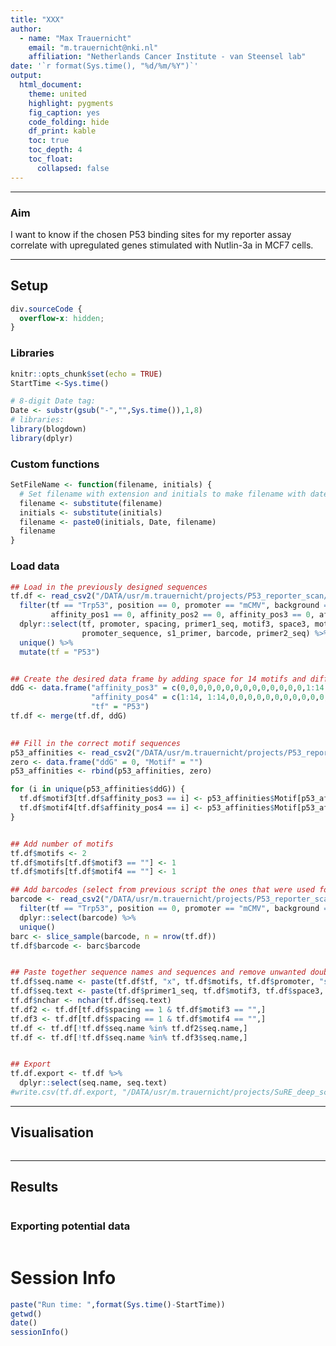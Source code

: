 ```yaml
---
title: "XXX"
author: 
  - name: "Max Trauernicht"
    email: "m.trauernicht@nki.nl"
    affiliation: "Netherlands Cancer Institute - van Steensel lab"
date: '`r format(Sys.time(), "%d/%m/%Y")`'
output: 
  html_document:
    theme: united
    highlight: pygments
    fig_caption: yes
    code_folding: hide
    df_print: kable
    toc: true
    toc_depth: 4
    toc_float:
      collapsed: false
---
```


---

### Aim
I want to know if the chosen P53 binding sites for my reporter assay correlate with upregulated genes stimulated with Nutlin-3a in MCF7 cells.


---

## Setup {.tabset}

<!-- little HTML script to do indentation of the table of contents -->
<script>
    $(document).ready(function() {
      $items = $('div#TOC li');
      $items.each(function(idx) {
        num_ul = $(this).parentsUntil('#TOC').length;
        $(this).css({'text-indent': num_ul * 10, 'padding-left': 0});
      });

    });
</script>

```css
div.sourceCode {
  overflow-x: hidden;
}
```

### Libraries
```r
knitr::opts_chunk$set(echo = TRUE)
StartTime <-Sys.time()

# 8-digit Date tag:
Date <- substr(gsub("-","",Sys.time()),1,8) 
# libraries:
library(blogdown)
library(dplyr)
```

### Custom functions

```r
SetFileName <- function(filename, initials) {
  # Set filename with extension and initials to make filename with date integrated.
  filename <- substitute(filename)
  initials <- substitute(initials)
  filename <- paste0(initials, Date, filename)
  filename
}
```


### Load data

```r
## Load in the previously designed sequences 
tf.df <- read_csv2("/DATA/usr/m.trauernicht/projects/P53_reporter_scan/data/library_design/output/tf_df_complete.csv") %>%
  filter(tf == "Trp53", position == 0, promoter == "mCMV", background == 1, oligo.barcode == 1, spacing == 1 | spacing == 7, 
         affinity_pos1 == 0, affinity_pos2 == 0, affinity_pos3 == 0, affinity_pos4 == 0) %>%
  dplyr::select(tf, promoter, spacing, primer1_seq, motif3, space3, motif4, distance.seq, 
                promoter_sequence, s1_primer, barcode, primer2_seq) %>%
  unique() %>%
  mutate(tf = "P53")


## Create the desired data frame by adding space for 14 motifs and different spacer-positioning combinations
ddG <- data.frame("affinity_pos3" = c(0,0,0,0,0,0,0,0,0,0,0,0,0,0,1:14, 1:14),
                  "affinity_pos4" = c(1:14, 1:14,0,0,0,0,0,0,0,0,0,0,0,0,0,0),
                  "tf" = "P53")
tf.df <- merge(tf.df, ddG)
  

## Fill in the correct motif sequences
p53_affinities <- read_csv2("/DATA/usr/m.trauernicht/projects/P53_reporter_scan/data/library_design/p53_fimo_sequences_affinity.csv")
zero <- data.frame("ddG" = 0, "Motif" = "")
p53_affinities <- rbind(p53_affinities, zero)

for (i in unique(p53_affinities$ddG)) {
  tf.df$motif3[tf.df$affinity_pos3 == i] <- p53_affinities$Motif[p53_affinities$ddG == i]
  tf.df$motif4[tf.df$affinity_pos4 == i] <- p53_affinities$Motif[p53_affinities$ddG == i]
}


## Add number of motifs
tf.df$motifs <- 2
tf.df$motifs[tf.df$motif3 == ""] <- 1
tf.df$motifs[tf.df$motif4 == ""] <- 1

## Add barcodes (select from previous script the ones that were used for similar active reporters)
barcode <- read_csv2("/DATA/usr/m.trauernicht/projects/P53_reporter_scan/data/library_design/output/tf_df_complete.csv") %>%
  filter(tf == "Trp53", position == 0, promoter == "mCMV", background == 1, spacing == 1 | spacing == 7) %>%
  dplyr::select(barcode) %>%
  unique()
barc <- slice_sample(barcode, n = nrow(tf.df))
tf.df$barcode <- barc$barcode


## Paste together sequence names and sequences and remove unwanted double sequences with only one motif
tf.df$seq.name <- paste(tf.df$tf, "x", tf.df$motifs, tf.df$promoter, "s", tf.df$spacing, "aff1", tf.df$affinity_pos3, "aff2", tf.df$affinity_pos4, sep = "_")
tf.df$seq.text <- paste(tf.df$primer1_seq, tf.df$motif3, tf.df$space3, tf.df$motif4, tf.df$distance.seq, tf.df$promoter_sequence, tf.df$s1_primer, tf.df$barcode, tf.df$primer2_seq, sep = "")
tf.df$nchar <- nchar(tf.df$seq.text)
tf.df2 <- tf.df[tf.df$spacing == 1 & tf.df$motif3 == "",]
tf.df3 <- tf.df[tf.df$spacing == 1 & tf.df$motif4 == "",]
tf.df <- tf.df[!tf.df$seq.name %in% tf.df2$seq.name,]
tf.df <- tf.df[!tf.df$seq.name %in% tf.df3$seq.name,]


## Export
tf.df.export <- tf.df %>%
  dplyr::select(seq.name, seq.text)
#write.csv(tf.df.export, "/DATA/usr/m.trauernicht/projects/SuRE_deep_scan_trp53_gr/data/library_design/output/mt20211008_follow_up_library_p53_affinity.csv")
```

---

## Visualisation

```r



```

---

## Results
```r
```


### Exporting potential data
```r
```


# Session Info
```r
paste("Run time: ",format(Sys.time()-StartTime))
getwd()
date()
sessionInfo()
```

